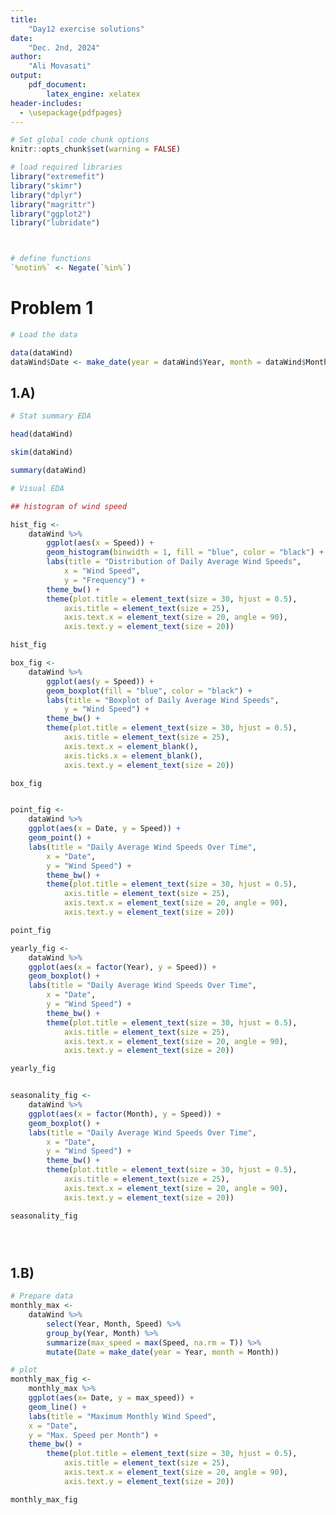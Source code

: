 ```yaml
---
title:  
    "Day12 exercise solutions"
date: 
    "Dec. 2nd, 2024"
author:  
    "Ali Movasati"  
output:  
    pdf_document:
        latex_engine: xelatex
header-includes:
  - \usepackage{pdfpages}
---
```





```r

# Set global code chunk options
knitr::opts_chunk$set(warning = FALSE)

```


```r


# load required libraries
library("extremefit")
library("skimr")
library("dplyr")
library("magrittr")
library("ggplot2")
library("lubridate")



# define functions
`%notin%` <- Negate(`%in%`)


```

\newpage

# Problem 1


```r

# Load the data

data(dataWind)
dataWind$Date <- make_date(year = dataWind$Year, month = dataWind$Month, day = dataWind$Day)


```


## 1.A)



```r

# Stat summary EDA

head(dataWind)

skim(dataWind)

summary(dataWind)

```

\newpage

```r

# Visual EDA

## histogram of wind speed

hist_fig <- 
    dataWind %>% 
        ggplot(aes(x = Speed)) + 
        geom_histogram(binwidth = 1, fill = "blue", color = "black") +
        labs(title = "Distribution of Daily Average Wind Speeds",
            x = "Wind Speed",
            y = "Frequency") + 
        theme_bw() +
        theme(plot.title = element_text(size = 30, hjust = 0.5),
            axis.title = element_text(size = 25),
            axis.text.x = element_text(size = 20, angle = 90),
            axis.text.y = element_text(size = 20))

hist_fig

box_fig <- 
    dataWind %>% 
        ggplot(aes(y = Speed)) + 
        geom_boxplot(fill = "blue", color = "black") +
        labs(title = "Boxplot of Daily Average Wind Speeds",
            y = "Wind Speed") + 
        theme_bw() + 
        theme(plot.title = element_text(size = 30, hjust = 0.5),
            axis.title = element_text(size = 25),
            axis.text.x = element_blank(),
            axis.ticks.x = element_blank(),
            axis.text.y = element_text(size = 20))

box_fig


point_fig <- 
    dataWind %>%
    ggplot(aes(x = Date, y = Speed)) +
    geom_point() +
    labs(title = "Daily Average Wind Speeds Over Time",
        x = "Date",
        y = "Wind Speed") +
        theme_bw() + 
        theme(plot.title = element_text(size = 30, hjust = 0.5),
            axis.title = element_text(size = 25),
            axis.text.x = element_text(size = 20, angle = 90),
            axis.text.y = element_text(size = 20))

point_fig

yearly_fig <- 
    dataWind %>%
    ggplot(aes(x = factor(Year), y = Speed)) +
    geom_boxplot() +
    labs(title = "Daily Average Wind Speeds Over Time",
        x = "Date",
        y = "Wind Speed") +
        theme_bw() + 
        theme(plot.title = element_text(size = 30, hjust = 0.5),
            axis.title = element_text(size = 25),
            axis.text.x = element_text(size = 20, angle = 90),
            axis.text.y = element_text(size = 20))

yearly_fig


seasonality_fig <- 
    dataWind %>%
    ggplot(aes(x = factor(Month), y = Speed)) +
    geom_boxplot() +
    labs(title = "Daily Average Wind Speeds Over Time",
        x = "Date",
        y = "Wind Speed") +
        theme_bw() + 
        theme(plot.title = element_text(size = 30, hjust = 0.5),
            axis.title = element_text(size = 25),
            axis.text.x = element_text(size = 20, angle = 90),
            axis.text.y = element_text(size = 20))

seasonality_fig





```

## 1.B)


```r

# Prepare data
monthly_max <- 
    dataWind %>% 
        select(Year, Month, Speed) %>% 
        group_by(Year, Month) %>% 
        summarize(max_speed = max(Speed, na.rm = T)) %>% 
        mutate(Date = make_date(year = Year, month = Month))

# plot
monthly_max_fig <- 
    monthly_max %>% 
    ggplot(aes(x= Date, y = max_speed)) + 
    geom_line() +
    labs(title = "Maximum Monthly Wind Speed",
    x = "Date",
    y = "Max. Speed per Month") +
    theme_bw() + 
        theme(plot.title = element_text(size = 30, hjust = 0.5),
            axis.title = element_text(size = 25),
            axis.text.x = element_text(size = 20, angle = 90),
            axis.text.y = element_text(size = 20))

monthly_max_fig

```